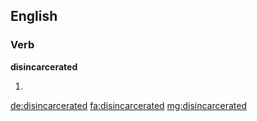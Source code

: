 ==English==

===Verb===
'''disincarcerated'''

# {{en-past of|disincarcerate}}

[[de:disincarcerated]]
[[fa:disincarcerated]]
[[mg:disincarcerated]]
